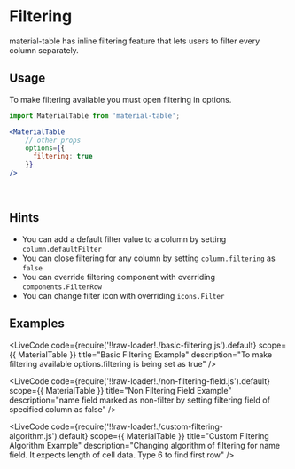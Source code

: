 
# Filtering

material-table has inline filtering feature that lets users to filter every column separately.

## Usage

To make filtering available you must open filtering in options.

```jsx
import MaterialTable from 'material-table';

<MaterialTable
    // other props
    options={{
      filtering: true
    }}
/>
```

<br />

## Hints 

* You can add a default filter value to a column by setting `column.defaultFilter`
* You can close filtering for any column by setting `column.filtering` as `false`
* You can override filtering component with overriding `components.FilterRow`
* You can change filter icon with overriding `icons.Filter`

## Examples

<LiveCode
    code={require('!!raw-loader!./basic-filtering.js').default}
    scope={{ MaterialTable }}
    title="Basic Filtering Example"
    description="To make filtering available options.filtering is being set as true"
/>

<LiveCode
    code={require('!!raw-loader!./non-filtering-field.js').default}
    scope={{ MaterialTable }}
    title="Non Filtering Field Example"
    description="name field marked as non-filter by setting filtering field of specified column as false"
/>

<LiveCode
    code={require('!!raw-loader!./custom-filtering-algorithm.js').default}
    scope={{ MaterialTable }}
    title="Custom Filtering Algorithm Example"
    description="Changing algorithm of filtering for name field. It expects length of cell data. Type 6 to find first row"
/>